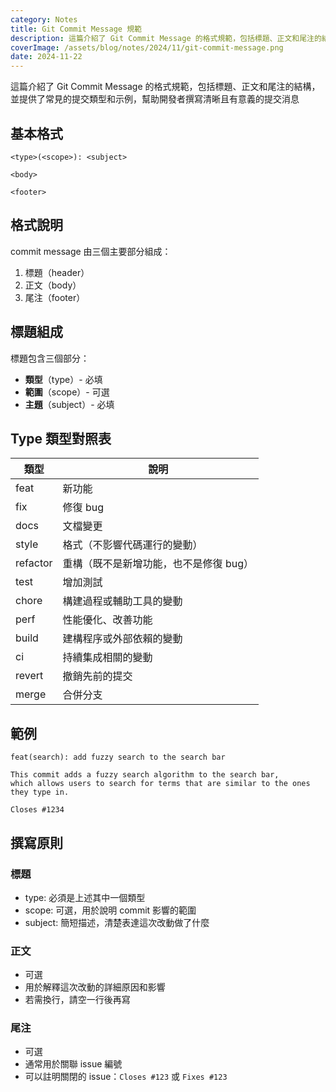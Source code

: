 ```yaml
---
category: Notes
title: Git Commit Message 規範
description: 這篇介紹了 Git Commit Message 的格式規範，包括標題、正文和尾注的結構，並提供了常見的提交類型和示例，幫助開發者撰寫清晰且有意義的提交消息
coverImage: /assets/blog/notes/2024/11/git-commit-message.png
date: 2024-11-22
---
```


這篇介紹了 Git Commit Message 的格式規範，包括標題、正文和尾注的結構，並提供了常見的提交類型和示例，幫助開發者撰寫清晰且有意義的提交消息

## 基本格式

```
<type>(<scope>): <subject>

<body>

<footer>
```

## 格式說明

commit message 由三個主要部分組成：

1. 標題（header）
2. 正文（body）
3. 尾注（footer）

## 標題組成

標題包含三個部分：

-   **類型**（type）- 必填
-   **範圍**（scope）- 可選
-   **主題**（subject）- 必填

## Type 類型對照表

| 類型     | 說明                                   |
| -------- | -------------------------------------- |
| feat     | 新功能                                 |
| fix      | 修復 bug                               |
| docs     | 文檔變更                               |
| style    | 格式（不影響代碼運行的變動）           |
| refactor | 重構（既不是新增功能，也不是修復 bug） |
| test     | 增加測試                               |
| chore    | 構建過程或輔助工具的變動               |
| perf     | 性能優化、改善功能                     |
| build    | 建構程序或外部依賴的變動               |
| ci       | 持續集成相關的變動                     |
| revert   | 撤銷先前的提交                         |
| merge    | 合併分支                               |

## 範例

```
feat(search): add fuzzy search to the search bar

This commit adds a fuzzy search algorithm to the search bar,
which allows users to search for terms that are similar to the ones they type in.

Closes #1234
```

## 撰寫原則

### 標題

-   type: 必須是上述其中一個類型
-   scope: 可選，用於說明 commit 影響的範圍
-   subject: 簡短描述，清楚表達這次改動做了什麼

### 正文

-   可選
-   用於解釋這次改動的詳細原因和影響
-   若需換行，請空一行後再寫

### 尾注

-   可選
-   通常用於關聯 issue 編號
-   可以註明關閉的 issue：`Closes #123` 或 `Fixes #123`
